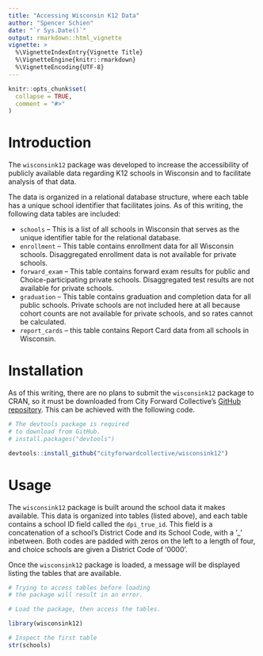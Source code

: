 ```yaml
---
title: "Accessing Wisconsin K12 Data"
author: "Spencer Schien"
date: "`r Sys.Date()`"
output: rmarkdown::html_vignette
vignette: >
  %\VignetteIndexEntry{Vignette Title}
  %\VignetteEngine{knitr::rmarkdown}
  %\VignetteEncoding{UTF-8}
---
```


```r
knitr::opts_chunk$set(
  collapse = TRUE,
  comment = "#>"
)
```

# Introduction

The `wisconsink12` package was developed to increase the accessibility of publicly available data regarding K12 schools in Wisconsin and to facilitate analysis of that data.

The data is organized in a relational database structure, where each table has a unique school identifier that facilitates joins.  As of this writing, the following data tables are included:

* `schools` -- This is a list of all schools in Wisconsin that serves as the unique identifier table for the relational database.
* `enrollment` -- This table contains enrollment data for all Wisconsin schools. Disaggregated enrollment data is not available for private schools.
* `forward_exam` -- This table contains forward exam results for public and Choice-participating private schools.  Disaggregated test results are not available for private schools.
* `graduation` -- This table contains graduation and completion data for all public schools.  Private schools are not included here at all because cohort counts are not available for private schools, and so rates cannot be calculated.
* `report_cards` -- this table contains Report Card data from all schools in Wisconsin.

# Installation

As of this writing, there are no plans to submit the `wisconsink12` package to CRAN, so it must be downloaded from City Forward Collective's [GitHub repository]("https://github.com/cityforwardcollective").  This can be achieved with the following code.

```r
# The devtools package is required
# to download from GitHub.
# install.packages("devtools")

devtools::install_github("cityforwardcollective/wisconsink12")
```

# Usage

The `wisconsink12` package is built around the school data it makes available.  This data is organized into tables (listed above), and each table contains a school ID field called the `dpi_true_id`.  This field is a concatenation of a school's District Code and its School Code, with a '_' inbetween.  Both codes are padded with zeros on the left to a length of four, and choice schools are given a District Code of '0000'.  

Once the `wisconsink12` package is loaded, a message will be displayed listing the tables that are available.

```r
# Trying to access tables before loading
# the package will result in an error.

# Load the package, then access the tables.

library(wisconsink12)

# Inspect the first table
str(schools)
```


